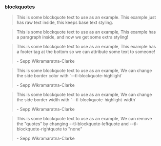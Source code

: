 ### blockquotes

<blockquote>
  This is some blockquote text to use as an example. This example just has raw
  text inside, this keeps base text styling.
</blockquote>

<blockquote>
  <p>
    This is some blockquote text to use as an example, This example has a
    paragraph inside, and now we get some extra styling!
  </p>
</blockquote>

<blockquote>
  <p>
    This is some blockquote text to use as an example, This example has a footer
    tag at the bottom so we can attribute some text to someone!
  </p>
  <footer>- Sepp Wikramaratna-Clarke</footer>
</blockquote>

<blockquote
  style={{ "--tl-blockquote-highlight": "var(--tl-semantic-attention)" }}
>
  <p>
    This is some blockquote text to use as an example, We can change the side
    border color with `--tl-blockquote-highlight`
  </p>
  <footer>- Sepp Wikramaratna-Clarke</footer>
</blockquote>

<blockquote style={{ "--tl-blockquote-highlight-width": "var(--tl-size-12)" }}>
  <p>
    This is some blockquote text to use as an example, We can change the side
    border width with `--tl-blockquote-highlight-width`
  </p>
  <footer>- Sepp Wikramaratna-Clarke</footer>
</blockquote>

<blockquote
  style={{
    "--tl-blockquote-leftquotee": "none",
    "--tl-blockquote-rightquote": "none",
  }}
>
  <p>
    This is some blockquote text to use as an example, We can remove the
    "quotes" by changing --tl-blockquote-leftquote and
    --tl-blockquote-rightquote to "none"
  </p>
  <footer>- Sepp Wikramaratna-Clarke</footer>
</blockquote>
